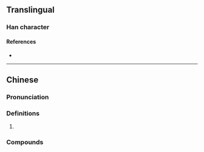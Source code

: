 {{character info}}
==Translingual==

===Han character===
{{Han char|rn=9|rad=人|as=10|sn=12|four=|canj=OMVI|ids=⿰亻辱}}

====References====
* {{Han ref|kx=0112.230|dkj=00943|dj=0240.080|hdz=10202.020|uh=5089|ud=20617}}

----

==Chinese==
{{zh-forms}}

===Pronunciation===
{{zh-pron
|m=nù
|m-s=
|dg=
|c=
|c-t=
|g=
|h=pfs=
|j=
|md=
|mn=
|mn-t=
|w=
|x=
|mc=y
|oc=y
|cat=pn
}}

===Definitions===
{{zh-hanzi}}

# {{n-g|Only used in proper names.}}

===Compounds===
{{zh-der|庫傉官|傉薩|秃髪傅檀}}